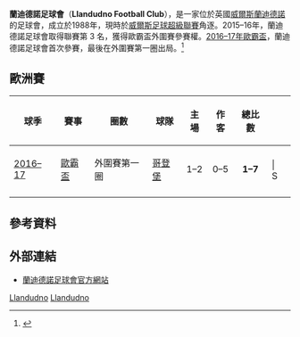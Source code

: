 {{noteTA
|G1=足球
}}
{{Infobox football club
| clubname   = 蘭迪德諾
| image      = [[file:Lllandudno_F.C._logo.PNG|180px]]
| fullname   = 蘭迪德諾足球會
| nickname   = The Seasiders
| founded    = {{Start date and years ago|1988|df=yes}}
| ground     = [[Maesdu_Park|The Giant Hospitality Stadium]]
| capacity   = 1,100
| chairman   = Russ Austin
| manager    = Iwan Williams
| league     = [[威爾斯足球冠軍聯賽|威爾斯足球冠軍聯賽]]
| season     = 2018–19
| position   = 威超，第 11 位（降班）
| pattern_la1=_blackshoulders|pattern_b1=_blackstripes|pattern_ra1=_blackshoulders|pattern_sh1=_adidasblack
| leftarm1=FFFFFF|body1=FFFFFF|rightarm1=FFFFFF|shorts1=FFFFFF|socks1=FFFFFF
| pattern_la2=_whitelines|pattern_b2=_shoulder_stripes_white_stripes|pattern_ra2=_whitelines|pattern_sh2=_adidaswhite|pattern_so2=_color_3_stripes_white
| leftarm2=FF0000|body2=FF0000|rightarm2=FF0000|shorts2=FF0000|socks2=FF0000
}}
'''蘭迪德諾足球會'''（'''Llandudno Football Club'''），是一家位於英國[[威爾斯|威爾斯]][[蘭迪德諾|蘭迪德諾]]的足球會，成立於1988年，現時於[[威爾斯足球超級聯賽|威爾斯足球超級聯賽]]角逐。2015–16年，蘭迪德諾足球會取得聯賽第 3 名，獲得歐霸盃外圍賽參賽權。[[2016–17年歐霸盃|2016–17年歐霸盃]]，蘭迪德諾足球會首次參賽，最後在外圍賽第一圈出局。<ref>{{Cite web |url=http://hk.apple.nextmedia.com/sports/art/20160721/19703075 |title=歐霸外攻略：哥登堡高幾皮捧「主勝」 |access-date=2016-10-31 |archive-date=2016-10-31 |archive-url=https://web.archive.org/web/20161031151720/http://hk.apple.nextmedia.com/sports/art/20160721/19703075 |dead-url=no }}</ref>

==歐洲賽==
{| class="wikitable"
! 球季
! 賽事
! 圈數
! 球隊
! 主場
! 作客
! 總比數
!
|-
| [[2016–17年歐霸盃|2016–17]]
| [[歐霸盃|歐霸盃]]
| 外圍賽第一圈
| {{Flag icon|Sweden}} [[哥登堡體育會|哥登堡]]
| style="text-align:center;"| 1–2
| style="text-align:center;"| 0–5
| style="text-align:center;"| '''1–7'''
| | [[File:Symbol_delete_vote.svg|17px]]
|-
|}

== 參考資料 ==
{{reflist}}

==外部連結==
* [http://www.pitchero.com/clubs/llandudno/ 蘭迪德諾足球會官方網站] {{Wayback|url=http://www.pitchero.com/clubs/llandudno/ |date=20210127150530 }}

[[Category:威爾斯足球俱樂部|Llandudno]]
[[Category:1988年建立的足球俱樂部|Llandudno]]